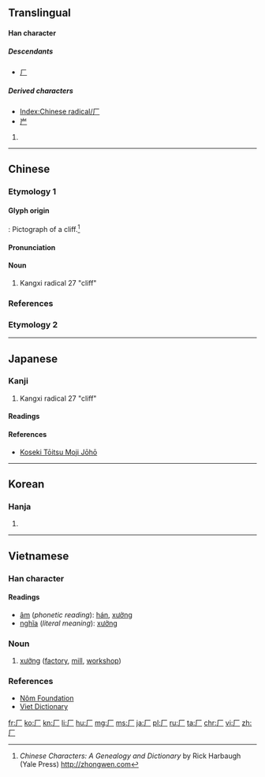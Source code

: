 {{also|广}}

==Translingual==
{{stroke order|strokes=2}}
{{stroke order|type=animate}}

====Han character====
{{Han char|rn=27|rad=厂|as=00|sn=2|four=7120<sub>0</sub>|canj=MH}}

=====Descendants=====
*[[ㄏ]]

=====Derived characters=====
* [[Index:Chinese radical/厂]]
* [[屵]]

# {{Han ref|kx=0160.150|dkj=02890|dj=0366.210|hdz=10067.160|Han ref|uh=5382|ud=21378|bh=C944|bd=51524}}

----

==Chinese==

===Etymology 1===
{{wikipedia|Radical 27}}

====Glyph origin====
{{liushu|p}} : Pictograph of a cliff.<ref>''Chinese Characters: A Genealogy and Dictionary'' by Rick Harbaugh (Yale Press) http://zhongwen.com</ref>

====Pronunciation====
{{zh-pron
|m=hǎn,yán,ān
|c=aa1,hon3
|cat=n}}

====Noun====
{{zh-noun}}

# Kangxi radical 27 "cliff"

===References===
<references/>

===Etymology 2===
{{zh-see|廠}}

----

==Japanese==

===Kanji===
{{ja-kanji|grade=|rs=厂0}}

# Kangxi radical 27 "cliff"

====Readings====
{{ja-readings
 |on=[[かん]] (kan), [[げん]] (gen), [[ごん]] (gon)
 |kun=[[がんだれ]] (gandare), [[いしだれ]] (ishidare)
}}
<!--
====Readings====
* ショウ・おおや・うまや（廠）, アン・いおり（庵）, がんだれ（厂）

====Usage notes====
The two traditional characters are quite unrelated, thus the Japanese reading depends on which character is meant.
The modern simplified character does not occur by itself in Japanese, but it has a reading in order to describe it as part of other characters. As a radical (''bushu'') it is referred to as がんだれ from its use as the outer element in the character for "goose" 雁（ガン・かり）.  The shape of 厂 originally meant "cliff" and occurs in Japanese kanji such as 崖（がけ）"cliff" or 岸（きし）"bank (of river)".
-->

====References====
* [http://kosekimoji.moj.go.jp/kosekimojidb/mjko/PeopleList/EXECUTE?ihid_clickedButtonName=iimag_Moji&ihid_SelectedKskMjBng=033510&ihid_SearchCount=0 Koseki Tōitsu Moji Jōhō]

----

==Korean==

===Hanja===
{{ko-hanja|hangeul=[[엄]], [[한]]|mr=ŏm, han}}

# {{defn|lang=ko|sort=厂00}}

----

==Vietnamese==

===Han character===
{{vi-hantu|rs=厂00}}

====Readings====
* [[音読|âm]] (''phonetic reading''): [[hán]], [[xưởng]]
* [[意義|nghĩa]] (''literal meaning''): [[xưởng]]

===Noun===
{{head|vi|noun|sc=Hant}}{{attention|vi|may need inflection template}}

# [[xưởng]] ([[factory]], [[mill]], [[workshop]])

===References===
* [http://nomfoundation.org/common/nom_details.php?codepoint=5382 Nôm Foundation]
* [http://www.vietdictionary.com Viet Dictionary]

[[Category:CJKV radicals| ]]

[[fr:厂]]
[[ko:厂]]
[[kn:厂]]
[[li:厂]]
[[hu:厂]]
[[mg:厂]]
[[ms:厂]]
[[ja:厂]]
[[pl:厂]]
[[ru:厂]]
[[ta:厂]]
[[chr:厂]]
[[vi:厂]]
[[zh:厂]]